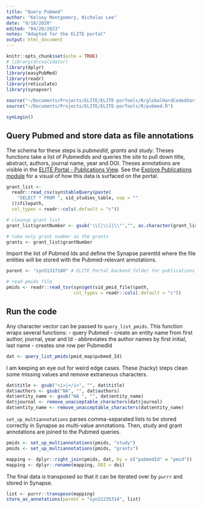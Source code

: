 ```yaml
---
title: "Query Pubmed"
author: "Kelsey Montgomery, Nicholas Lee"
date: "9/18/2020"
edited: "04/28/2023"
notes: "Adapted for the ELITE portal"
output: html_document
---
```


```r
knitr::opts_chunk$set(echo = TRUE)
# library(dccvalidator)
library(dplyr)
library(easyPubMed)
library(readr)
library(reticulate)
library(synapser)

source("~/Documents/Projects/ELITE/ELITE-porTools/R/globalHardCodedVariables.R")
source("~/Documents/Projects/ELITE/ELITE-porTools/R/pubmed.R")

synLogin()
```

## Query Pubmed and store data as file annotations

The schema for these steps is *pubmedId*, *grants* and *study*. Theses functions take
a list of PubmedIds and queries the site to pull down title, abstract, authors, journal name, year and DOI. Theses annotations are visible in the [ELITE Portal - Publications View](https://www.synapse.org/#!Synapse:syn51209321/tables/). See the [Explore Publications module](https://psychencode.synapse.org/Explore/Publications) for a visual of how this data is surfaced on the portal.

```r
grant_list <-
  readr::read_csv(syn$tableQuery(paste(
    "SELECT * FROM ", sid_studies_table, sep = ""
  ))$filepath,
  col_types = readr::cols(.default = "c"))

# cleanup grant list
grant_list$grantNumber <- gsub('\\[|\\]|\\"',"", as.character(grant_list$grantNumber))

# take only grant number as the grants
grants <- grant_list$grantNumber
```

Import the list of Pubmed Ids and define the Synapse parentId where the file entities will be stored with the Pubmed-relevant annotations.
```r
parent <- "syn51317180" # ELITE Portal backend folder for publications

# read pmids file
pmids <- readr::read_tsv(syn$get(sid_pmid_file)$path, 
                         col_types = readr::cols(.default = "c"))
```

## Run the code

Any character vector can be passed to `query_list_pmids`. This function wraps several functions:
- query Pubmed
- create an entity name from first author, journal, year and Id
- abbreviates the author names by first initial, last name
- creates one row per PubmedId

```r
dat <- query_list_pmids(pmid_map$pubmed_Id)
```

I am keeping an eye out for weird edge cases. These (hacky) steps clean some missing values and remove extraneous characters.

```r
dat$title <- gsub("<i>|</i>", "", dat$title)
dat$authors <- gsub("NA", "", dat$authors)
dat$entity_name <- gsub("NA ", "", dat$entity_name)
dat$journal <- remove_unacceptable_characters(dat$journal)
dat$entity_name <- remove_unacceptable_characters(dat$entity_name)
```

`set_up_multiannotations` parses comma-separated lists to be stored correctly in Synapse as multi-value annotations. Then, study and grant annotations are joined to the Pubmed queries.

```r
pmids <- set_up_multiannotations(pmids, "study")
pmids <- set_up_multiannotations(pmids, "grants")

mapping <- dplyr::right_join(pmids, dat, by = c("pubmedId" = "pmid"))
mapping <- dplyr::rename(mapping, DOI = doi)
```

The final data is transposed so that it can be iterated over by `purrr` and stored in Synapse.

```r
list <- purrr::transpose(mapping)
store_as_annotations(parent = "syn22235314", list)
```
